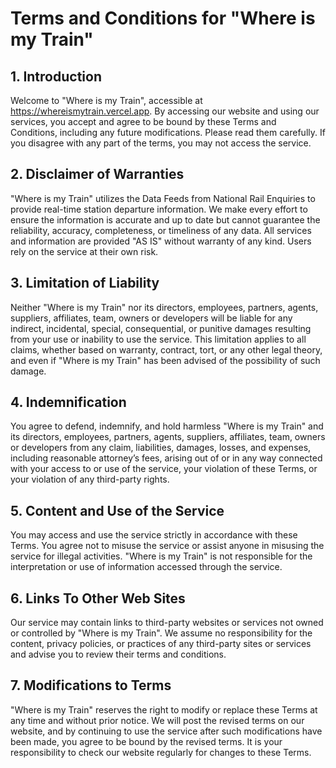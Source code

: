 # Terms and Conditions for "Where is my Train"

## 1. Introduction

Welcome to "Where is my Train", accessible at https://whereismytrain.vercel.app. By accessing our website and using our services, you accept and agree to be bound by these Terms and Conditions, including any future modifications. Please read them carefully. If you disagree with any part of the terms, you may not access the service.

## 2. Disclaimer of Warranties

"Where is my Train" utilizes the Data Feeds from National Rail Enquiries to provide real-time station departure information. We make every effort to ensure the information is accurate and up to date but cannot guarantee the reliability, accuracy, completeness, or timeliness of any data. All services and information are provided "AS IS" without warranty of any kind. Users rely on the service at their own risk.

## 3. Limitation of Liability

Neither "Where is my Train" nor its directors, employees, partners, agents, suppliers, affiliates, team, owners or developers will be liable for any indirect, incidental, special, consequential, or punitive damages resulting from your use or inability to use the service. This limitation applies to all claims, whether based on warranty, contract, tort, or any other legal theory, and even if "Where is my Train" has been advised of the possibility of such damage.

## 4. Indemnification

You agree to defend, indemnify, and hold harmless "Where is my Train" and its directors, employees, partners, agents, suppliers, affiliates, team, owners or developers from any claim, liabilities, damages, losses, and expenses, including reasonable attorney’s fees, arising out of or in any way connected with your access to or use of the service, your violation of these Terms, or your violation of any third-party rights.

## 5. Content and Use of the Service

You may access and use the service strictly in accordance with these Terms. You agree not to misuse the service or assist anyone in misusing the service for illegal activities. "Where is my Train" is not responsible for the interpretation or use of information accessed through the service.

## 6. Links To Other Web Sites

Our service may contain links to third-party websites or services not owned or controlled by "Where is my Train". We assume no responsibility for the content, privacy policies, or practices of any third-party sites or services and advise you to review their terms and conditions.

## 7. Modifications to Terms

"Where is my Train" reserves the right to modify or replace these Terms at any time and without prior notice. We will post the revised terms on our website, and by continuing to use the service after such modifications have been made, you agree to be bound by the revised terms. It is your responsibility to check our website regularly for changes to these Terms.